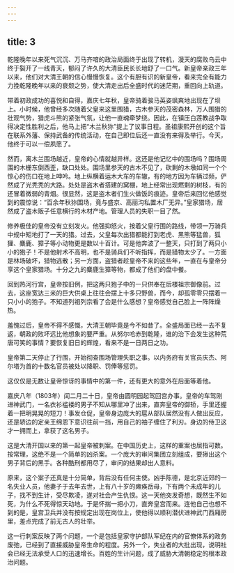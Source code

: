 ```yaml
---
---
---
```

title: 3
---



乾隆晚年以来死气沉沉、万马齐喑的政治局面终于出现了转机，漫天的腐败乌云中终于裂开了一线青天，郁闷了许久的大清臣民长长地舒了一口气。新皇帝亲政三年以来，他们对大清王朝的信心慢慢恢复。这个有胆有识的新皇帝，看来完全有能力力挽乾隆晚年以来的衰颓之势，使大清走出后全盛时代的迷茫期，重回向上轨道。

带着初政成功的喜悦和自得，嘉庆七年秋，皇帝骑着骏马英姿飒爽地出现在了坝上。小时候，他曾经多次随着父皇来这里围猎，古木参天的茂密森林，万人围猎的壮观气势，猎虎斗熊的紧张气氛，让他一直魂牵梦绕。因此，在镇压白莲教战争取得决定性胜利之后，他马上把“木兰秋狝”提上了议事日程。圣祖康熙开创的这个旨在联系外藩、保持武备的传统活动，在自己即位后还一直没有来得及举行。今天，他终于可以一偿夙愿了。

然而，离木兰围场越近，皇帝的心情就越异样。这还是他记忆中的围场吗？围场周围的木栅东倒西歪，缺口处处。围场里参天的古木不见了，砍剩的木墩如同一个个惊心的伤口在地上呻吟。地上纵横着运木大车的车辙，有的地方因为车辆过频，俨然成了光秃秃的大路。处处是盗木者搭建的窝棚，地上经常出现燃剩的树枝，有的还冒着微弱的青烟。很显然，这是盗木者们生火做饭的痕迹。皇帝后来回忆他感觉到的震惊说：“百余年秋狝围场，竟与盛京、高丽沟私置木厂无异。”皇家猎场，居然成了盗木贩子任意横行的木材产地。管理人员的失职一目了然。

修养极佳的皇帝没有立刻发火。他强抑怒火，按着父皇行围的路线，带领一万骑兵中规中矩地打了一天的猎。过去，父皇每次出猎都能打到老虎、黑熊等猛兽，狐狸、麋鹿、獐子等小动物更是数以十百计。可是他奔波了一整天，只打到了两只小小的狍子！不是他射术不高明，也不是骑兵们不听指挥，而是猎物太少了。一方面是林场破坏，猎物逃散；另一方面，盗猎者趁皇帝不来的这些年，一直在与皇帝分享这个皇家猎场。十分之九的麋鹿生獐等物，都成了他们的盘中餐。

回到热河行宫，皇帝按旧例，把这两只狍子中的一只供奉在后楼祖宗御像前。过去，这座宽达三米的巨大供桌上往往会摆上十多只野兽，而今，却孤零零只摆着一只小小的狍子。不知道列祖列宗看了会是什么感想？皇帝感觉自己脸上一阵阵燥热。

羞愧过后，皇帝不得不感慨，大清王朝毕竟是今不如昔了。全盛局面已经一去不复返，朝政的败坏远比他想象的要严重。从努尔哈赤到乾隆，谁的治下会发生这种荒唐可笑的事情？要恢复旧日的辉煌，看来不是一日两日之功。

皇帝第二天停止了行围，开始彻查围场管理失职之事。以内务府有关官员庆杰、阿尔塔为首的十数名官员被处以降职、罚俸等惩罚。

这仅仅是无数让皇帝惊讶的事情中的第一件，还有更大的意外在后面等着他。

嘉庆八年（1803年）闰二月二十日，皇帝由圆明园起驾回宫办事。皇帝的车驾刚进神武门，一名衣衫褴褛的男子不知从哪里冲了出来，直奔皇帝的御轿，手里还握着一把明晃晃的短刀！事发仓促，皇帝身边庞大的扈从部队居然没有人做出反应，还是轿边的定亲王绵恩下意识往前一挡，用自己的袖子缠住了利刃。身边的侍卫这才一拥而上，拿获了这名男子。

这是大清开国以来的第一起皇帝被刺案。在中国历史上，这样的重案也屈指可数。按常理，这绝不是一个简单的凶杀案。一个庞大的审问集团立刻组成，要揪出这个男子背后的黑手。各种酷刑都用尽了，审问的结果却出人意料。

原来，这个案子还真是十分简单，背后没有任何主使。凶手陈德，是北京近郊的一名失业人员，他妻子于去年去世，上有八十岁的瘫痪岳母，下有两个未成年的儿子，找不到生计，受尽欺凌，遂对社会产生仇恨。这一天他突发奇想，既然生不如死，为什么不死得惊天动地。于是怀揣一把小刀，直奔皇宫而来。连他自己也想不到的是，皇宫卫兵并没有按规定出现在岗位上，使他得以顺利潜伏进神武门西厢房里，差点完成了前无古人的壮举。

这一行刺案反映了两个问题，一个是包括皇家守护部队军纪在内的官僚体系的政务废弛，已经到了直接威胁皇帝生命的程度。另外一个，失业者的大批出现，说明社会已经无法承受人口的迅速增长。百姓的生计问题，成了威胁大清朝稳定的根本政治问题。